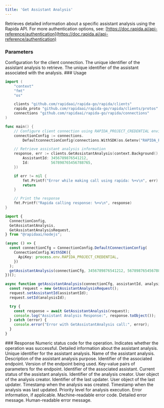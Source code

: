 ```yaml
---
title: 'Get Assistant Analysis'
---
```

Retrieves detailed information about a specific assistant analysis using the Rapida API.
<Info>
For more authentication options, see: [https://doc.rapida.ai/api-reference/authentication](https://doc.rapida.ai/api-reference/authentication)
</Info>
### Parameters
<ParamField body="connectionConfig" type="ConnectionConfig" required>
Configuration for the client connection.
</ParamField>
<ParamField body="request" type="GetAssistantAnalysisRequest" required>
<Expandable>
<ParamField body="id" type="uint64" required>
The unique identifier of the assistant analysis to retrieve.
</ParamField>
<ParamField body="assistantId" type="uint64" required>
The unique identifier of the assistant associated with the analysis.
</ParamField>
</Expandable>
</ParamField>
###  Usage
<CodeGroup>

```go Go
import (
	"context"
	"fmt"
	"os"

	clients "github.com/rapidaai/rapida-go/rapida/clients"
	rapida_proto "github.com/rapidaai/rapida-go/rapida/clients/protos"
	connections "github.com/rapidaai/rapida-go/rapida/connections"
)

func main() {
	// Configure client connection using RAPIDA_PROJECT_CREDENTIAL environment variable
	connectionConfig := connections.
		DefaultconnectionConfig(connections.WithSDK(os.Getenv("RAPIDA_PROJECT_CREDENTIAL")))

	// Retrieve assistant analysis information
	response, err := clients.GetAssistantAnalysis(context.Background(), connectionConfig, &rapida_proto.GetAssistantAnalysisRequest{
		AssistantId: 3456789876541212,
		Id:          567898765456788765,
	})

	if err != nil {
		fmt.Printf("Error while making call using rapida: %+v\n", err)
		return
	}

	// Print the response
	fmt.Printf("Rapida calling response: %+v\n", response)
}
```
``` typescript NodeJs
import {
  ConnectionConfig,
  GetAssistantAnalysis,
  GetAssistantAnalysisRequest,
} from "@rapidaai/nodejs";

(async () => {
  const connectionCfg = ConnectionConfig.DefaultConnectionConfig(
    ConnectionConfig.WithSDK({
      ApiKey: process.env.RAPIDA_PROJECT_CREDENTIAL,
    })
  );
  getAssistantAnalysis(connectionCfg, 3456789876541212, 567898765456788765);
})();

async function getAssistantAnalysis(connectionCfg, assistantId, analysisId) {
  const request = new GetAssistantAnalysisRequest();
  request.setAssistantId(assistantId);
  request.setId(analysisId);

  try {
    const response = await GetAssistantAnalysis(request);
    console.log("Assistant Analysis Response:", response.toObject());
  } catch (error) {
    console.error("Error with GetAssistantAnalysis call:", error);
  }
}
```

</CodeGroup>
### Response
<ParamField body="code" type="int32">
Numeric status code for the operation.
</ParamField>
<ParamField body="success" type="boolean">
Indicates whether the operation was successful.
</ParamField>
<ParamField body="data" type="AssistantAnalysis">
Detailed information about the assistant analysis.
<Expandable>
<ParamField body="id" type="uint64">
Unique identifier for the assistant analysis.
</ParamField>
<ParamField body="name" type="string">
Name of the assistant analysis.
</ParamField>
<ParamField body="description" type="string">
Description of the assistant analysis purpose.
</ParamField>
<ParamField body="endpointId" type="uint64">
Identifier of the associated endpoint.
</ParamField>
<ParamField body="endpointVersion" type="string">
Version of the endpoint being used.
</ParamField>
<ParamField body="endpointParameters" type="map[string]string">
Key-value pairs of parameters for the endpoint.
</ParamField>
<ParamField body="assistantId" type="uint64">
Identifier of the associated assistant.
</ParamField>
<ParamField body="status" type="string">
Current status of the assistant analysis.
</ParamField>
<ParamField body="createdBy" type="uint64">
Identifier of the analysis creator.
</ParamField>
<ParamField body="createdUser" type="User">
User object of the analysis creator.
</ParamField>
<ParamField body="updatedBy" type="uint64">
Identifier of the last updater.
</ParamField>
<ParamField body="updatedUser" type="User">
User object of the last updater.
</ParamField>
<ParamField body="createdDate" type="timestamp">
Timestamp when the analysis was created.
</ParamField>
<ParamField body="updatedDate" type="timestamp">
Timestamp when the analysis was last updated.
</ParamField>
<ParamField body="executionPriority" type="uint32">
Priority level for analysis execution.
</ParamField>
</Expandable>
</ParamField>
<ParamField body="error" type="object">
Error information, if applicable.
<Expandable>
<ResponseField name="errorCode" type="uint64">
Machine-readable error code.
</ResponseField>
<ResponseField name="errorMessage" type="string">
Detailed error message.
</ResponseField>
<ResponseField name="humanMessage" type="string">
Human-readable error message.
</ResponseField>
</Expandable>
</ParamField>